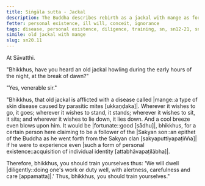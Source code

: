 ```yaml
---
title: Siṅgāla sutta - Jackal
description: The Buddha describes rebirth as a jackal with mange as fortunate for a certain person who claims to be the Buddha's follower. The Buddha then encourages the bhikkhus to train themselves diligently.
fetter: personal existence, ill will, conceit, ignorance
tags: disease, personal existence, diligence, training, sn, sn12-21, sn20
simile: old jackal with mange
slug: sn20.11
---
```


At Sāvatthi.

"Bhikkhus, have you heard an old jackal howling during the early hours of the night, at the break of dawn?"

"Yes, venerable sir."

"Bhikkhus, that old jackal is afflicted with a disease called |mange::a type of skin disease caused by parasitic mites [ukkaṇḍaka]|. Wherever it wishes to go, it goes; wherever it wishes to stand, it stands; wherever it wishes to sit, it sits; and wherever it wishes to lie down, it lies down. And a cool breeze even blows upon him. It would be |fortunate::good [sādhu]|, bhikkhus, for a certain person here claiming to be a follower of the |Sakyan son::an epithet of the Buddha as he went forth from the Sakyan clan [sakyaputtiyapaṭiñña]| if he were to experience even |such a form of personal existence::acquisition of individual identity [attabhāvapaṭilābha]|.

Therefore, bhikkhus, you should train yourselves thus: 'We will dwell |diligently::doing one's work or duty well, with alertness, carefulness and care [appamatta]|.' Thus, bhikkhus, you should train yourselves."